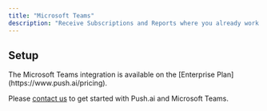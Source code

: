 ```yaml
---
title: "Microsoft Teams"
description: "Receive Subscriptions and Reports where you already work in Microsoft Teams."
---
```


## Setup

<Check>
  The Microsoft Teams integration is available on the [Enterprise
  Plan](https://www.push.ai/pricing).
</Check>

Please [contact us](mailto:support@push.ai) to get started with Push.ai and Microsoft Teams.
